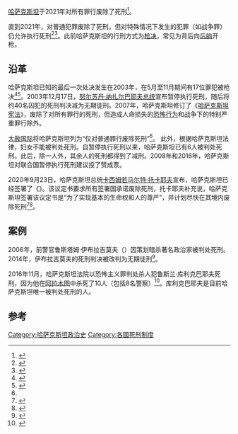{{NoteTA
|G1=Country
}}
[[哈萨克斯坦|哈萨克斯坦]]于2021年对所有罪行废除了死刑<ref>{{Cite web|title=Kazakhstan scraps death penalty after nearly 20-year moratorium|url=https://www.aljazeera.com/news/2021/1/2/kazakhstan-abolishes-death-penalty-after-near-20-year-moratorium|access-date=2021-01-02|website=www.aljazeera.com|language=en|archive-date=2021-01-08|archive-url=https://web.archive.org/web/20210108071525/https://www.aljazeera.com/news/2021/1/2/kazakhstan-abolishes-death-penalty-after-near-20-year-moratorium|dead-url=no}}</ref>。

直到2021年，对普通犯罪废除了死刑，但对特殊情况下发生的犯罪（如战争罪）仍允许执行死刑<ref name="handsoffcain1">{{cite web |url=http://www.handsoffcain.info/bancadati/schedastato.php?idcontinente=23&nome=kazakhstan |title=HANDS OFF CAIN against death penalty in the world |publisher=Handsoffcain.info |accessdate=2014-02-23 |archive-date=2021-01-02 |archive-url=https://web.archive.org/web/20210102210646/http://www.handsoffcain.info/bancadati/ |dead-url=no }}</ref><ref name="amnesty1">{{cite web |url=https://www.amnesty.org/en/death-penalty/abolitionist-and-retentionist-countries |title=Abolitionist and retentionist countries |publisher=Amnesty International |accessdate=2014-02-23 |archive-date=2014-02-09 |archive-url=https://web.archive.org/web/20140209075925/http://www.amnesty.org/en/death-penalty/abolitionist-and-retentionist-countries |dead-url=no }}</ref>。此前哈萨克斯坦的行刑方式为[[枪决|枪决]]，常见为背后向[[后脑|后脑]]开枪。

== 沿革 ==
哈萨克斯坦已知的最后一次处决发生在2003年，在5月至11月期间有17位罪犯被枪决<ref>{{cite web|url=http://en.odfoundation.eu/a/3986,kazakhstan-and-the-death-penalty-reform-of-the-criminal-code-counters-the-abolitionist-tendency|title=Kazakhstan and the death penalty: reform of the criminal code counters the abolitionist tendency|access-date=2017-04-25|archive-date=2021-01-02|archive-url=https://web.archive.org/web/20210102210655/https://en.odfoundation.eu/a/3986,kazakhstan-and-the-death-penalty-reform-of-the-criminal-code-counters-the-abolitionist-tendency/|dead-url=no}}</ref><ref>{{cite web|url=https://www.amnesty.org/en/documents/ACT50/007/2004/en/|title=Document|publisher=Amnesty International|access-date=2017-04-25|archive-date=2010-12-05|archive-url=https://web.archive.org/web/20101205024852/http://www.amnesty.org/en/library/info/ACT50/007/2004/en|dead-url=no}}</ref>。2003年12月17日，[[努尔苏丹·纳扎尔巴耶夫|努尔苏丹·纳扎尔巴耶夫]][[哈萨克斯坦总统|总统]]宣布暂停执行死刑，随后将约40名囚犯的死刑判决减为无期徒刑。2007年，哈萨克斯坦修订了《[[哈萨克斯坦宪法|哈萨克斯坦宪法]]》，废除了对所有罪行的死刑，但造成人命损失的[[恐怖活动|恐怖行为]]和战争下的特别严重罪行除外。

[[大赦国际|大赦国际]]将哈萨克斯坦列为“仅对普通罪行废除死刑”<ref name="handsoffcain1"/>。 此外，根据哈萨克斯坦法律，妇女不能被判处死刑。自暂停执行死刑以来，哈萨克斯坦已有6人被判处死刑。此后，除一人外，其余人的死刑都得到了减刑。2008年和2016年，哈萨克斯坦对联合国暂停执行死刑建议投了赞成票。

2020年9月23日，哈萨克斯坦总统[[卡西姆若马尔特·托卡耶夫|卡西姆若马尔特·托卡耶夫]]宣布，哈萨克斯坦已经签署了《{{le|公民权利和政治权利国际公约第二项任择议定书|Second Optional Protocol to the International Covenant on Civil and Political Rights}}》。该议定书要求所有签署国承诺废除死刑，托卡耶夫补充说，哈萨克斯坦签署该议定书是“为了实现基本的生命权和人的尊严”，并计划尽快在其境内废除死刑<ref>{{Cite web |url=https://www.inform.kz/en/kazakhstan-abolishes-death-penalty_a3698407 |title=存档副本 |accessdate=2021-01-05 |archive-date=2020-10-31 |archive-url=https://web.archive.org/web/20201031050028/https://www.inform.kz/en/kazakhstan-abolishes-death-penalty_a3698407 |dead-url=no }}</ref><ref name="DPIC">{{cite web |title=Kazakhstan Signs Global Treaty to Abolish Death Penalty |url=https://deathpenaltyinfo.org/news/kazakhstan-signs-global-treaty-to-abolish-death-penalty |website=Death Penalty Information Center |accessdate=3 October 2020 |date=29 September 2020 |archive-date=2021-01-02 |archive-url=https://web.archive.org/web/20210102210633/https://deathpenaltyinfo.org/news/kazakhstan-signs-global-treaty-to-abolish-death-penalty |dead-url=no }}</ref>。

==案例  ==
2006年，前警官鲁斯塔姆·伊布拉吉莫夫（{{lang|en|Rustam Ibragimov}}）因策划暗杀著名政治家{{le|阿尔丁贝克·萨尔森巴尤利|Altynbek Sarsenbayuly}}被判处死刑。2014年，伊布拉吉莫夫的死刑判决被改判为无期徒刑<ref>{{cite web|url=http://news.bbc.co.uk/2/hi/asia-pacific/5302474.stm|title=Ten convicted over Kazakh murder|date=2006年8月31日|publisher=BBC|accessdate=2021年1月5日|archive-date=2018年2月28日|archive-url=https://web.archive.org/web/20180228042018/http://news.bbc.co.uk/2/hi/asia-pacific/5302474.stm|dead-url=no}}</ref>。

2016年11月，哈萨克斯坦法院以恐怖主义罪判处杀人犯鲁斯兰·库利克巴耶夫死刑，因为他在[[阿拉木图|阿拉木图]]{{le|2016年阿拉木图警察枪击案|2016 shooting of Almaty police officers|针对警察的枪击案}}中杀死了10人（包括8名警察）<ref>{{cite web|url=http://www.foxnews.com/world/2016/11/02/kazakh-man-sentenced-to-death-in-islamic-extremist-attack.html|title=Kazakh man sentenced to death in Islamic extremist attack|date=2 November 2016|access-date=3 November 2016|archive-date=2021-01-02|archive-url=https://web.archive.org/web/20210102210646/https://www.foxnews.com/world/kazakh-man-sentenced-to-death-in-islamic-extremist-attack|dead-url=no}}</ref>。库利克巴耶夫是目前哈萨克斯坦唯一被判处死刑的人。

==参考==
{{reflist}}
{{亞洲題目|死刑制度}}

[[Category:哈萨克斯坦政治史|Category:哈萨克斯坦政治史]]
[[Category:各國死刑制度|Category:各國死刑制度]]